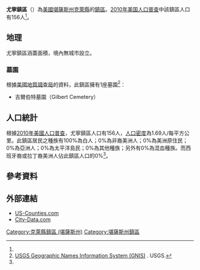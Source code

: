 {{noteTA
|G1=USState
}}
{{Infobox settlement
|official_name = 尤寧鎮區
|native_name = Union Township
|settlement_type = 鎮區
|image_map = Map highlighting Union Township, Clay County, Kansas.svg
|map_caption = 尤寧鎮區在克萊縣的位置
|coordinates_display = inline,title
|coordinates_region = US-KS
|subdivision_type = [[世界政區索引|國家]]
|subdivision_name = [[美国|美国]]
|subdivision_type1 = [[美國行政區劃|州]]
|subdivision_name1 = [[堪薩斯州|堪薩斯州]]
|subdivision_type2 = [[堪萨斯州行政区划|縣]]
|subdivision_name2 = [[克萊縣_(堪薩斯州)|克萊縣]]
|area_total_km2 = 92.39
|area_land_km2 = 92.08
|area_water_km2 = 0.31
|area_total_sq_mi =
|area_land_sq_mi =
|area_water_sq_mi =
|area_water_percent = 0.33
|population_as_of = [[2010年美国人口普查|2010]]
|population_footnotes = <ref name="Census 2010">{{cite web| url=http://factfinder2.census.gov| title=Race, Hispanic or Latino, Age, and Housing Occupancy: 2010 Census Redistricting Data (Public Law 94-171) Summary File (QT-PL), Union township, Clay County, Kansas| publisher=U.S. Census Bureau, American FactFinder 2| accessdate=2016-04-22| archive-date=2013-09-11| archive-url=https://web.archive.org/web/20130911234518/http://factfinder2.census.gov/| dead-url=no}}</ref>
|population_total = 156
|population_density_km2 = auto
|elevation_footnotes = 
|elevation_m = 395
|elevation_ft = 1296
|latd = 39
|latm = 16
|lats = 00
|latNS = N
|longd = 97
|longm = 05
|longs = 31
|longEW = W
|postal_code_type =
|postal_code = 
|blank_name = [[地名信息系统|GNIS]] ID
|blank_info = [http://geonames.usgs.gov/pls/gnispublic/f?p=gnispq:3:::NO::P3_FID:0476186 0476186]
|website = 
|footnotes = 
}}

'''尤寧鎮區'''（{{lang-en|'''Union Township'''}}）為[[美國|美國]][[堪薩斯州|堪薩斯州]][[克萊縣_(堪薩斯州)|克萊縣]]的[[行政鎮區|鎮區]]。[[2010年美国人口普查|2010年美国人口普查]]中該鎮區人口有156人<ref name="Census 2010"/>。

==地理==
尤寧鎮區涵蓋面積{{convert|92.39|km2|sqmi}}，境內無城市設立。

===墓園===
根據[[美國地質調查局|美國地質調查局]]的資料，此鎮區擁有1座墓園<ref>[http://geonames.usgs.gov/domestic/index.html USGS Geographic Names Information System (GNIS)] {{Wayback|url=http://geonames.usgs.gov/domestic/index.html |date=20190428150204 }}. USGS.</ref>：
*吉爾伯特墓園（Gilbert Cemetery）

==人口統計==
根據[[2010年美國人口普查|2010年美國人口普查]]，尤寧鎮區人口有156人，[[人口密度|人口密度]]為1.69人/每平方公里。此鎮區居民之種族有100%為白人；0%為非裔美洲人；0%為美洲原住民；0%為亞洲人；0%為太平洋島民；0%為其他種族；另外有0%為混血種族。而西班牙裔或拉丁裔美洲人佔此鎮區人口的0%<ref name="Census 2010"/>。

==參考資料==
{{reflist}}

==外部連結==
* [https://web.archive.org/web/20080723112151/http://www.us-counties.com/localgov/kansas.html US-Counties.com]
* [http://www.city-data.com/township/Union-Clay-KS.html City-Data.com] {{Wayback|url=http://www.city-data.com/township/Union-Clay-KS.html |date=20121021201237 }}

{{克萊縣 (堪薩斯州)}}

{{DEFAULTSORT:Union}}
[[Category:克萊縣鎮區_(堪薩斯州)|Category:克萊縣鎮區 (堪薩斯州)]]
[[Category:堪薩斯州鎮區|Category:堪薩斯州鎮區]]

{{ClayCountyKS-geo-stub}}